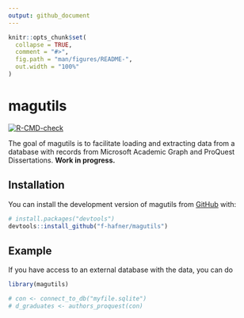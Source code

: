 ```yaml
---
output: github_document
---
```


<!-- README.md is generated from README.Rmd. Please edit that file -->

```r
knitr::opts_chunk$set(
  collapse = TRUE,
  comment = "#>",
  fig.path = "man/figures/README-",
  out.width = "100%"
)
```

# magutils

<!-- badges: start -->
[![R-CMD-check](https://github.com/f-hafner/magutils/actions/workflows/R-CMD-check.yaml/badge.svg)](https://github.com/f-hafner/magutils/actions/workflows/R-CMD-check.yaml)
<!-- badges: end -->

The goal of magutils is to facilitate loading and extracting data from a database with records from Microsoft Academic Graph and ProQuest Dissertations. **Work in progress.**

## Installation

You can install the development version of magutils from [GitHub](https://github.com/) with:

``` r
# install.packages("devtools")
devtools::install_github("f-hafner/magutils")
```

## Example

If you have access to an external database with the data, you can do

```r
library(magutils)

# con <- connect_to_db("myfile.sqlite")
# d_graduates <- authors_proquest(con)
```


